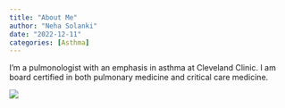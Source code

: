 ```yaml
---
title: "About Me"
author: "Neha Solanki"
date: "2022-12-11"
categories: [Asthma]
---
```


I'm a pulmonologist with an emphasis in asthma at Cleveland Clinic. I am board certified in both pulmonary medicine and critical care medicine.

![](images/Solanki_Neha-01.jpg)
